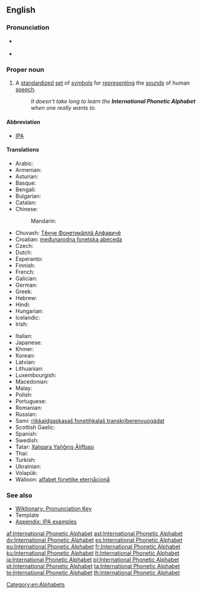 {{wikipedia}}
==English==

===Pronunciation===
* {{a|UK}} {{IPA|/ˌɪntəˈnæʃ(ə)n(ə)l fəˈnɛtɪk ˈælfəˌbɛt/|[ˌɪntəˈnæʃ(ə)n(ə)ɫ fəˈnɛtɪk ˈæɫfəˌbɛt]}}
* {{a|US}} {{IPA|/ˌɪntɚˈnæʃ(ə)n(ə)l fəˈnɛtɪk ˈælfəˌbɛt/|[ˌɪntɚˈnæʃ(ə)n(ə)ɫ fəˈnɛɾɪk ˈæɫfəˌbɛt]|[ˌɪɾ̃ɚˈnæʃ(ə)n(ə)ɫ fəˈnɛɾɪk ˈæɫfəˌbɛt]}}

===Proper noun===
{{en-proper noun|head=[[international|International]] [[phonetic|Phonetic]] [[alphabet|Alphabet]]}}

# A [[standardize]]d [[set]] of [[symbol]]s for [[represent]]ing the [[sound]]s of human [[speech]].
#: ''It doesn't take long to learn the '''International Phonetic Alphabet''' when one really wants to.''

====Abbreviation====
* [[IPA]]

====Translations====
{{trans-top|standardized symbols for speech}}
* Arabic: {{t-|ar|ألفبائية صوتية دولية|tr=ʾalifbaʾíyya ṣautíyya daulíyya|f}}
* Armenian: {{t-|hy|Միջազգային Հնչյունական Այբուբեն|tr=Miǰazgayin Hnč‘yunakan Aybuben}}
* Asturian: {{t+|ast|Alfabetu Fonéticu Internacional|m}}
* Basque: {{t-|eu|Nazioarteko Alfabeto Fonetikoa}}
* Bengali: {{t-|bn|আন্তর্জাতিক ধ্বনিমূলক বর্ণমালা|tr=}}
* Bulgarian: {{t-|bg|международна фонетична азбука|f}}
* Catalan: {{t-|ca|Alfabet Fonètic Internacional|m}}
* Chinese:
*: Mandarin: {{zh-tsp|國際音標|国际音标|guójì yīnbiāo yīn}}
* Chuvash: [[Тĕнче Фонетикăллă Алфавичĕ]]
* Croatian: [[međunarodna fonetska abeceda]] {{f}}
* Czech: {{t+|cs|mezinárodní fonetická abeceda|f}}
* Dutch: {{t-|nl|Internationaal Fonetisch Alfabet}}
* Esperanto: {{t-|eo|Internacia Fonetika Alfabeto}}
* Finnish: {{t+|fi|kansainvälinen}} {{t+|fi|foneettinen}} {{t+|fi|aakkosto}}
* French: {{t-|fr|Alphabet phonétique international|m}}
* Galician: {{t|gl|Alfabeto Fonético Internacional|m}}
* German: {{t+|de|Internationales Phonetisches Alphabet|n}}
* Greek: {{t+|el|Διεθνές Φωνητικό Αλφάβητο|n|tr=Diethnés Fonitikó Alfávito}}
* Hebrew: {{t-|he|אלפבית פונטי בינלאומי|f}}
* Hindi: {{t-|hi|अन्तर्राष्ट्रीय ध्वन्यात्मक लिपि|f|tr=antarrāṣṭrīya dhvanyātmak lipi}}
* Hungarian: {{t-|hu|nemzetközi fonetikai ábécé}}
* Icelandic: {{t|is|alþjóðlega hljóðstafrófið|n}}
* Irish: {{t-|ga|Aibítir Idirnáisiúnta Foghraíochta|f|alt=An Aibítir Idirnáisiúnta Foghraíochta}}
{{trans-mid}}
* Italian: {{t-|it|alfabeto fonetico internazionale|m}}
* Japanese: {{t-|ja|国際音声記号|tr=kokusai onsei kigō}}
* Khmer: {{t-|km|អក្សរក្រមសព្ទអន្តរជាតិ|tr=ak sor krom sab on tak rak jeat |sc=Khmr}}
* Korean: {{t-|ko|국제 음성 기호|tr=gukje eumseong giho}}
* Latvian: {{t-|lv|starptautiskais fonētiskais alfabēts}}
* Lithuanian: {{t+|lt|tarptautinė fonetinė abėcėlė|f}}
* Luxembourgish: {{t|lb|Internationaalt Phonetescht Alphabet|n}}
* Macedonian: {{t-|mk|меѓународна фонетска азбука|f|tr=meǵunárodna fónetska ázbuka}}
* Malay: {{t-|ms|Abjad Fonetik Antarabangsa}}
* Polish: {{t-|pl|międzynarodowy alfabet fonetyczny|m}}
* Portuguese: {{t-|pt|alfabeto fonético internacional|m}}
* Romanian: {{t-|ro|alfabetul fonetic internațional|n}}
* Russian: {{t-|ru|международный фонетический алфавит|m|tr=meždunaródnyj fonetíčeskij alfavít}}
* Sami: [[riikkaidgaskasaš fonetihkalaš transkriberenvuogádat]]
* Scottish Gaelic: {{t-|gd|Aibidil Fhogharach Eadar-Nàiseanta|f}}
* Spanish: {{t+|es|Alfabeto Fonético Internacional|m}}
* Swedish: {{t-|sv|internationella fonetiska alfabetet}}
* Tatar: [[Xalıqara Yañğırış Älifbası]]
* Thai: {{t-|th|สัทอักษรสากล|tr=sàtàksŏn săagon}}
* Turkish: {{t-|tr|Uluslararası Fonetik Alfabesi}}
* Ukrainian: {{t-|uk|міжнародний фонетичний алфавіт|tr=mižnarodnyj fonetyčnyj alfavit|m}}
* Volapük: {{t+|vo|Lafab Fonetik Bevünetik}}
* Walloon: [[alfabet fonetike eternåcionå]]
{{trans-bottom}}

===See also===
* [[Wiktionary:Pronunciation|Wiktionary: Pronunciation Key]]
* Template {{temp|IPA}}
* [[Wiktionary:IPA pronunciation key|Appendix: IPA examples]]

[[Category:en:Alphabets]]

[[af:International Phonetic Alphabet]]
[[ast:International Phonetic Alphabet]]
[[dv:International Phonetic Alphabet]]
[[es:International Phonetic Alphabet]]
[[eu:International Phonetic Alphabet]]
[[fr:International Phonetic Alphabet]]
[[ku:International Phonetic Alphabet]]
[[lt:International Phonetic Alphabet]]
[[ja:International Phonetic Alphabet]]
[[pl:International Phonetic Alphabet]]
[[pt:International Phonetic Alphabet]]
[[ta:International Phonetic Alphabet]]
[[te:International Phonetic Alphabet]]
[[th:International Phonetic Alphabet]]